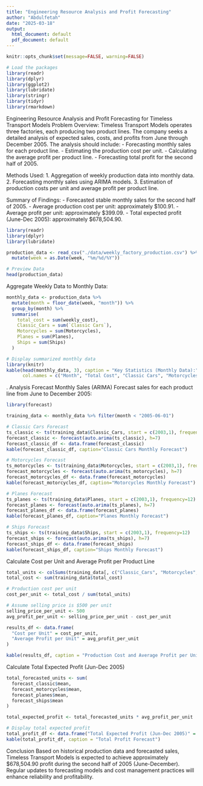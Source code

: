 ```yaml
---
title: "Engineering Resource Analysis and Profit Forecasting"
author: "Abdulfetah"
date: "2025-03-18"
output:
  html_document: default
  pdf_document: default
---
```


```r
knitr::opts_chunk$set(message=FALSE, warning=FALSE)
```


```r
# Load the packages
library(readr)
library(dplyr)
library(ggplot2)
library(lubridate)
library(stringr)
library(tidyr)
library(rmarkdown)

```
Engineering Resource Analysis and Profit Forecasting for Timeless Transport Models
Problem Overview:
Timeless Transport Models operates three factories, each producing two product lines. The company seeks a detailed analysis of expected sales, costs, and profits from June through December 2005. The analysis should include:
- Forecasting monthly sales for each product line.
- Estimating the production cost per unit.
- Calculating the average profit per product line.
- Forecasting total profit for the second half of 2005.

  Methods Used:
1. Aggregation of weekly production data into monthly data.
2. Forecasting monthly sales using ARIMA models.
3. Estimation of production costs per unit and average profit per product line.

  Summary of Findings:
- Forecasted stable monthly sales for the second half of 2005.
- Average production cost per unit: approximately \$100.91.
- Average profit per unit: approximately \$399.09.
- Total expected profit (June-Dec 2005): approximately \$678,504.90.

```r
library(readr)
library(dplyr)
library(lubridate)

production_data <- read_csv("./data/weekly_factory_production.csv") %>%
  mutate(week = as.Date(week, "%m/%d/%Y"))

# Preview Data
head(production_data)


```
Aggregate Weekly Data to Monthly Data:

```r
monthly_data <- production_data %>%
  mutate(month = floor_date(week, "month")) %>%
  group_by(month) %>%
  summarise(
    total_cost = sum(weekly_cost),
    Classic_Cars = sum(`Classic Cars`),
    Motorcycles = sum(Motorcycles),
    Planes = sum(Planes),
    Ships = sum(Ships)
  )

# Display summarized monthly data
library(knitr)
kable(head(monthly_data, 3), caption = "Key Statistics (Monthly Data):",
      col.names = c("Month", "Total Cost", "Classic Cars", "Motorcycles", "Planes", "Ships"))

```
. Analysis
Forecast Monthly Sales (ARIMA)
Forecast sales for each product line from June to December 2005:

```r

library(forecast)

training_data <- monthly_data %>% filter(month < "2005-06-01")

# Classic Cars Forecast
ts_classic <- ts(training_data$Classic_Cars, start = c(2003,1), frequency=12)
forecast_classic <- forecast(auto.arima(ts_classic), h=7)
forecast_classic_df <- data.frame(forecast_classic)
kable(forecast_classic_df, caption="Classic Cars Monthly Forecast")

# Motorcycles Forecast
ts_motorcycles <- ts(training_data$Motorcycles, start = c(2003,1), frequency=12)
forecast_motorcycles <- forecast(auto.arima(ts_motorcycles), h=7)
forecast_motorcycles_df <- data.frame(forecast_motorcycles)
kable(forecast_motorcycles_df, caption="Motorcycles Monthly Forecast")

# Planes Forecast
ts_planes <- ts(training_data$Planes, start = c(2003,1), frequency=12)
forecast_planes <- forecast(auto.arima(ts_planes), h=7)
forecast_planes_df <- data.frame(forecast_planes)
kable(forecast_planes_df, caption="Planes Monthly Forecast")

# Ships Forecast
ts_ships <- ts(training_data$Ships, start = c(2003,1), frequency=12)
forecast_ships <- forecast(auto.arima(ts_ships), h=7)
forecast_ships_df <- data.frame(forecast_ships)
kable(forecast_ships_df, caption="Ships Monthly Forecast")

```
 Calculate Cost per Unit and Average Profit per Product Line
```r
total_units <- colSums(training_data[, c("Classic_Cars", "Motorcycles", "Planes", "Ships")])
total_cost <- sum(training_data$total_cost)

# Production cost per unit
cost_per_unit <- total_cost / sum(total_units)

# Assume selling price is $500 per unit
selling_price_per_unit <- 500
avg_profit_per_unit <- selling_price_per_unit - cost_per_unit

results_df <- data.frame(
  "Cost per Unit" = cost_per_unit,
  "Average Profit per Unit" = avg_profit_per_unit
)

kable(results_df, caption = "Production Cost and Average Profit per Unit")

```
 Calculate Total Expected Profit (Jun-Dec 2005)
```r
total_forecasted_units <- sum(
  forecast_classic$mean,
  forecast_motorcycles$mean,
  forecast_planes$mean,
  forecast_ships$mean
)

total_expected_profit <- total_forecasted_units * avg_profit_per_unit

# Display total expected profit
total_profit_df <- data.frame("Total Expected Profit (Jun-Dec 2005)" = total_expected_profit)
kable(total_profit_df, caption = "Total Profit Forecast")

```
Conclusion
Based on historical production data and forecasted sales, Timeless Transport Models is expected to achieve approximately $678,504.90 profit during the second half of 2005 (June-December). Regular updates to forecasting models and cost management practices will enhance reliability and profitability.
```r

```

```r

```

```r


```

```r


```

```r
```


```r
```


```r

```

```r
```

```r
```

```r
```

```r
```

```r
```

```r
```
